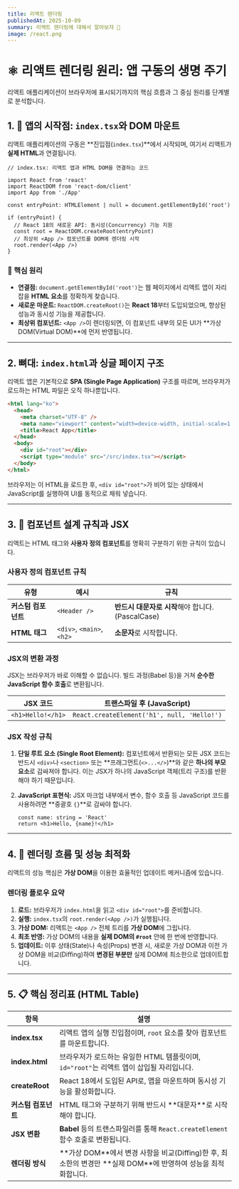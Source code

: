 ```yaml
---
title: 리액트 렌더링
publishedAt: 2025-10-09
summary: 리액트 렌더링에 대해서 알아보쟈 👀
image: /react.png
---
```


# ⚛️ 리액트 렌더링 원리: 앱 구동의 생명 주기

리액트 애플리케이션이 브라우저에 표시되기까지의 핵심 흐름과 그 중심 원리를 단계별로 분석합니다.

## 1\. 🚀 앱의 시작점: `index.tsx`와 DOM 마운트

리액트 애플리케이션의 구동은 \*\*진입점(`index.tsx`)\*\*에서 시작되며, 여기서 리액트가 **실제 HTML**과 연결됩니다.

```tsx
// index.tsx: 리액트 앱과 HTML DOM을 연결하는 코드

import React from 'react'
import ReactDOM from 'react-dom/client'
import App from './App'

const entryPoint: HTMLElement | null = document.getElementById('root')

if (entryPoint) {
  // React 18의 새로운 API: 동시성(Concurrency) 기능 지원
  const root = ReactDOM.createRoot(entryPoint)
  // 최상위 <App /> 컴포넌트를 DOM에 렌더링 시작
  root.render(<App />)
}
```

### 🔑 핵심 원리

  * **연결점:** `document.getElementById('root')`는 웹 페이지에서 리액트 앱이 자리 잡을 **HTML 요소**를 정확하게 찾습니다.
  * **새로운 마운트:** `ReactDOM.createRoot()`는 **React 18**부터 도입되었으며, 향상된 성능과 동시성 기능을 제공합니다.
  * **최상위 컴포넌트:** `<App />`이 렌더링되면, 이 컴포넌트 내부의 모든 UI가 \*\*가상 DOM(Virtual DOM)\*\*에 먼저 반영됩니다.

-----

## 2\. 뼈대: `index.html`과 싱글 페이지 구조

리액트 앱은 기본적으로 **SPA (Single Page Application)** 구조를 따르며, 브라우저가 로드하는 HTML 파일은 오직 하나뿐입니다.

```html
<html lang="ko">
  <head>
    <meta charset="UTF-8" />
    <meta name="viewport" content="width=device-width, initial-scale=1.0" />
    <title>React App</title>
  </head>
  <body>
    <div id="root"></div> 
    <script type="module" src="/src/index.tsx"></script>
  </body>
</html>
```

브라우저는 이 HTML을 로드한 후, `<div id="root">`가 비어 있는 상태에서 JavaScript를 실행하여 UI를 동적으로 채워 넣습니다.

-----

## 3\. 🧩 컴포넌트 설계 규칙과 JSX

리액트는 HTML 태그와 **사용자 정의 컴포넌트**를 명확히 구분하기 위한 규칙이 있습니다.

### 사용자 정의 컴포넌트 규칙

<table>
  <thead>
    <tr>
      <th>유형</th>
      <th>예시</th>
      <th>규칙</th>
    </tr>
  </thead>
  <tbody>
    <tr>
      <td><strong>커스텀 컴포넌트</strong></td>
      <td><code>&lt;Header /&gt;</code></td>
      <td><strong>반드시 대문자로 시작</strong>해야 합니다. (PascalCase)</td>
    </tr>
    <tr>
      <td><strong>HTML 태그</strong></td>
      <td><code>&lt;div&gt;</code>, <code>&lt;main&gt;</code>, <code>&lt;h2&gt;</code></td>
      <td><strong>소문자</strong>로 시작합니다.</td>
    </tr>
  </tbody>
</table>

### JSX의 변환 과정

JSX는 브라우저가 바로 이해할 수 없습니다. 빌드 과정(Babel 등)을 거쳐 **순수한 JavaScript 함수 호출**로 변환됩니다.

<table>
  <thead>
    <tr>
      <th>JSX 코드</th>
      <th>트랜스파일 후 (JavaScript)</th>
    </tr>
  </thead>
  <tbody>
    <tr>
      <td><code>&lt;h1&gt;Hello!&lt;/h1&gt;</code></td>
      <td><code>React.createElement('h1', null, 'Hello!')</code></td>
    </tr>
  </tbody>
</table>

### JSX 작성 규칙

1.  **단일 루트 요소 (Single Root Element):**
    컴포넌트에서 반환되는 모든 JSX 코드는 반드시 `<div>`나 `<section>` 또는 \*\*프래그먼트(`<>...</>`)\*\*와 같은 **하나의 부모 요소**로 감싸져야 합니다. 이는 JSX가 하나의 JavaScript 객체(트리 구조)를 반환해야 하기 때문입니다.

2.  **JavaScript 표현식:**
    JSX 마크업 내부에서 변수, 함수 호출 등 JavaScript 코드를 사용하려면 \*\*중괄호 `{}`\*\*로 감싸야 합니다.

    ```tsx
    const name: string = 'React'
    return <h1>Hello, {name}!</h1>
    ```

-----

## 4\. 🔄 렌더링 흐름 및 성능 최적화

리액트의 성능 핵심은 **가상 DOM**을 이용한 효율적인 업데이트 메커니즘에 있습니다.

### 렌더링 플로우 요약

1.  **로드:** 브라우저가 `index.html`을 읽고 `<div id="root">`를 준비합니다.
2.  **실행:** `index.tsx`의 `root.render(<App />)`가 실행됩니다.
3.  **가상 DOM:** 리액트는 `<App />` 전체 트리를 **가상 DOM**에 그립니다.
4.  **최초 반영:** 가상 DOM의 내용을 **실제 DOM의 `#root`** 안에 한 번에 반영합니다.
5.  **업데이트:** 이후 상태(State)나 속성(Props) 변경 시, 새로운 가상 DOM과 이전 가상 DOM을 비교(Diffing)하여 **변경된 부분만** 실제 DOM에 최소한으로 업데이트합니다.

-----

## 5\. 📋 핵심 정리표 (HTML Table)

<table>
  <thead>
    <tr>
      <th>항목</th>
      <th>설명</th>
    </tr>
  </thead>
  <tbody>
    <tr>
      <td><strong>index.tsx</strong></td>
      <td>리액트 앱의 실행 진입점이며, <code>root</code> 요소를 찾아 컴포넌트를 마운트합니다.</td>
    </tr>
    <tr>
      <td><strong>index.html</strong></td>
      <td>브라우저가 로드하는 유일한 HTML 템플릿이며, <code>id="root"</code>는 리액트 앱이 삽입될 자리입니다.</td>
    </tr>
    <tr>
      <td><strong>createRoot</strong></td>
      <td>React 18에서 도입된 API로, 앱을 마운트하며 동시성 기능을 활성화합니다.</td>
    </tr>
    <tr>
      <td><strong>커스텀 컴포넌트</strong></td>
      <td>HTML 태그와 구분하기 위해 반드시 **대문자**로 시작해야 합니다.</td>
    </tr>
    <tr>
      <td><strong>JSX 변환</strong></td>
      <td><strong>Babel</strong> 등의 트랜스파일러를 통해 <code>React.createElement</code> 함수 호출로 변환됩니다.</td>
    </tr>
    <tr>
      <td><strong>렌더링 방식</strong></td>
      <td>**가상 DOM**에서 변경 사항을 비교(Diffing)한 후, 최소한의 변경만 **실제 DOM**에 반영하여 성능을 최적화합니다.</td>
    </tr>
  </tbody>
</table>
